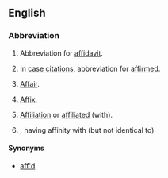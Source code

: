 ==English==

===Abbreviation===
{{rfc-header|Abbreviation}}
{{head|en|abbreviation}}

# {{context|legal|lang=en}} Abbreviation for [[affidavit]].
# {{context|legal|archaic|lang=en}} In [[case citation]]s, abbreviation for [[affirmed]].
# [[affair|Affair]].
# {{context|grammar|lang=en}} [[affix|Affix]].
# [[affiliation|Affiliation]] or [[affiliated]] (with).
# {{context|biology|lang=en}} {{l|la|affinis}}; having affinity with (but not identical to)

====Synonyms====
* {{sense|affirmed}} [[aff'd]]